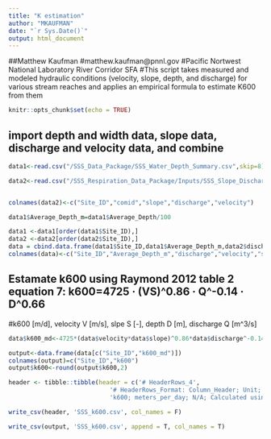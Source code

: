 ```yaml
---
title: "K estimation"
author: "MKAUFMAN"
date: "`r Sys.Date()`"
output: html_document
---
```

##Matthew Kaufman
#matthew.kaufman@pnnl.gov 
#Pacific Nortwest National Laboratory River Corridor SFA
#This script takes measured and modeled hydraulic conditions (velocity, slope, depth, and discharge) for various stream reaches and applies an empirical formula to estimate K600 from them

```r
knitr::opts_chunk$set(echo = TRUE)
```

## import depth and width data, slope data, discharge and velocity data, and combine
```r
data1<-read.csv("/SSS_Data_Package/SSS_Water_Depth_Summary.csv",skip=8) #from this data package: https://data.ess-dive.lbl.gov/datasets/doi:10.15485/1969566

data2<-read.csv("/SSS_Respiration_Data_Package/Inputs/SSS_Slope_Discharge_Velocity.csv", skip = 6) #We obtained the streamflow and flow velocity from NOAA National Water Model (NWM) retrospective dataset using version 2.1 of NWM. The dataset provides a 42-year (February through December 2020) hourly simulation at all sampling locations (except COMID 24125857). We computed the monthly averaged streamflow and velocity in August across these simulation years. Slope was extracted from NHDplus v2.1


colnames(data2)<-c("Site_ID","comid","slope","discharge","velocity")

data1$Average_Depth_m=data1$Average_Depth/100

data1 <-data1[order(data1$Site_ID),]
data2 <-data2[order(data2$Site_ID),]
data = cbind.data.frame(data1$Site_ID,data1$Average_Depth_m,data2$discharge,data2$velocity,data2$slope)
colnames(data)<-c("Site_ID","Average_Depth_m","discharge","velocity","slope")
```


## Estamate k600 using Raymond 2012 table 2 equation 7:  k600=4725 · (VS)^0.86 · Q^-0.14 · D^0.66
#k600 [m/d], velocity V [m/s], slpe S [-], depth D [m], discharge Q [m^3/s]

```r
data$k600_md<-4725*(data$velocity*data$slope)^0.86*data$discharge^-0.14*data$Average_Depth_m^0.66

output<-data.frame(data[c("Site_ID","k600_md")])
colnames(output)=c("Site_ID","k600")
output$k600<-round(output$k600,2)

header <- tibble::tibble(header = c('# HeaderRows_4',
                            '# HeaderRows_Format: Column_Header; Unit; InstallationMethod_ID; Instrument_Summary', 
                            'k600; meters_per_day; N/A; Calculated using (1) depth (2) flow (3) velocity and (4) slope as inputs for the Raymond et al. (2012) table 2 equation 7.'))

write_csv(header, 'SSS_k600.csv', col_names = F)

write_csv(output, 'SSS_k600.csv', append = T, col_names = T)

```